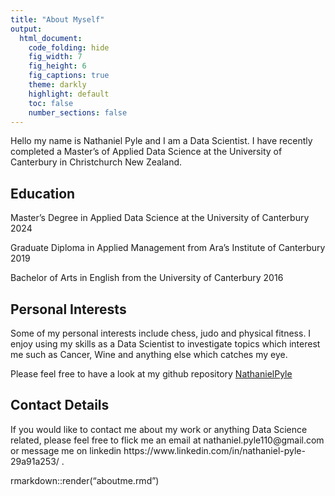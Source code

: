 ```yaml
---
title: "About Myself"
output:
  html_document:
    code_folding: hide
    fig_width: 7
    fig_height: 6
    fig_captions: true
    theme: darkly
    highlight: default
    toc: false
    number_sections: false
---
```



Hello my name is Nathaniel Pyle and I am a Data Scientist. I have recently
completed a Master's of Applied Data Science at the University of Canterbury in
Christchurch New Zealand.

## Education

Master's Degree in Applied Data Science at the University of Canterbury 2024

Graduate Diploma in Applied Management from Ara's Institute of Canterbury 2019

Bachelor of Arts in English from the University of Canterbury 2016


## Personal Interests

Some of my personal interests include chess, judo and physical fitness. I enjoy
using my skills as a Data Scientist to investigate topics which interest me such
as Cancer, Wine and anything else which catches my eye.

Please feel free to have a look at my github repository [NathanielPyle](https://github.com/NathanielPyle/NathanielPyle.github.io)

## Contact Details

If you would like to contact me about my work or anything Data Science related, 
please feel free to flick me an email at nathaniel.pyle110@gmail.com or message 
me on linkedin https://www.linkedin.com/in/nathaniel-pyle-29a91a253/ .


rmarkdown::render("aboutme.rmd")
